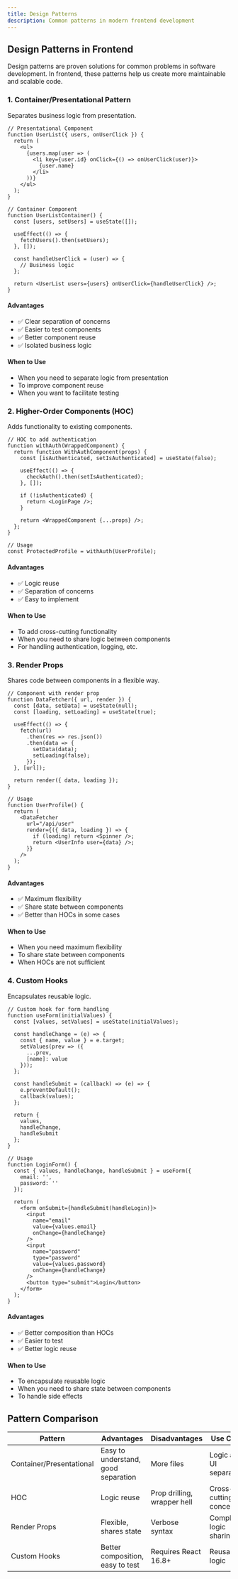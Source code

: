 ```yaml
---
title: Design Patterns
description: Common patterns in modern frontend development
---
```


## Design Patterns in Frontend

Design patterns are proven solutions for common problems in software development. In frontend, these patterns help us create more maintainable and scalable code.

### 1. Container/Presentational Pattern

Separates business logic from presentation.

```tsx
// Presentational Component
function UserList({ users, onUserClick }) {
  return (
    <ul>
      {users.map(user => (
        <li key={user.id} onClick={() => onUserClick(user)}>
          {user.name}
        </li>
      ))}
    </ul>
  );
}

// Container Component
function UserListContainer() {
  const [users, setUsers] = useState([]);
  
  useEffect(() => {
    fetchUsers().then(setUsers);
  }, []);
  
  const handleUserClick = (user) => {
    // Business logic
  };
  
  return <UserList users={users} onUserClick={handleUserClick} />;
}
```

#### Advantages
- ✅ Clear separation of concerns
- ✅ Easier to test components
- ✅ Better component reuse
- ✅ Isolated business logic

#### When to Use
- When you need to separate logic from presentation
- To improve component reuse
- When you want to facilitate testing

### 2. Higher-Order Components (HOC)

Adds functionality to existing components.

```tsx
// HOC to add authentication
function withAuth(WrappedComponent) {
  return function WithAuthComponent(props) {
    const [isAuthenticated, setIsAuthenticated] = useState(false);
    
    useEffect(() => {
      checkAuth().then(setIsAuthenticated);
    }, []);
    
    if (!isAuthenticated) {
      return <LoginPage />;
    }
    
    return <WrappedComponent {...props} />;
  };
}

// Usage
const ProtectedProfile = withAuth(UserProfile);
```

#### Advantages
- ✅ Logic reuse
- ✅ Separation of concerns
- ✅ Easy to implement

#### When to Use
- To add cross-cutting functionality
- When you need to share logic between components
- For handling authentication, logging, etc.

### 3. Render Props

Shares code between components in a flexible way.

```tsx
// Component with render prop
function DataFetcher({ url, render }) {
  const [data, setData] = useState(null);
  const [loading, setLoading] = useState(true);
  
  useEffect(() => {
    fetch(url)
      .then(res => res.json())
      .then(data => {
        setData(data);
        setLoading(false);
      });
  }, [url]);
  
  return render({ data, loading });
}

// Usage
function UserProfile() {
  return (
    <DataFetcher
      url="/api/user"
      render={({ data, loading }) => {
        if (loading) return <Spinner />;
        return <UserInfo user={data} />;
      }}
    />
  );
}
```

#### Advantages
- ✅ Maximum flexibility
- ✅ Share state between components
- ✅ Better than HOCs in some cases

#### When to Use
- When you need maximum flexibility
- To share state between components
- When HOCs are not sufficient

### 4. Custom Hooks

Encapsulates reusable logic.

```tsx
// Custom hook for form handling
function useForm(initialValues) {
  const [values, setValues] = useState(initialValues);
  
  const handleChange = (e) => {
    const { name, value } = e.target;
    setValues(prev => ({
      ...prev,
      [name]: value
    }));
  };
  
  const handleSubmit = (callback) => (e) => {
    e.preventDefault();
    callback(values);
  };
  
  return {
    values,
    handleChange,
    handleSubmit
  };
}

// Usage
function LoginForm() {
  const { values, handleChange, handleSubmit } = useForm({
    email: '',
    password: ''
  });
  
  return (
    <form onSubmit={handleSubmit(handleLogin)}>
      <input
        name="email"
        value={values.email}
        onChange={handleChange}
      />
      <input
        name="password"
        type="password"
        value={values.password}
        onChange={handleChange}
      />
      <button type="submit">Login</button>
    </form>
  );
}
```

#### Advantages
- ✅ Better composition than HOCs
- ✅ Easier to test
- ✅ Better logic reuse

#### When to Use
- To encapsulate reusable logic
- When you need to share state between components
- To handle side effects

## Pattern Comparison

| Pattern | Advantages | Disadvantages | Use Case |
|--------|----------|-------------|-------------|
| Container/Presentational | Easy to understand, good separation | More files | Logic and UI separation |
| HOC | Logic reuse | Prop drilling, wrapper hell | Cross-cutting concerns |
| Render Props | Flexible, shares state | Verbose syntax | Complex logic sharing |
| Custom Hooks | Better composition, easy to test | Requires React 16.8+ | Reusable logic |
